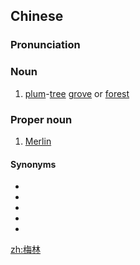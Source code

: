 ==Chinese==
{{zh-forms}}

===Pronunciation===
{{zh-pron
|m=méilín
|cat=n,propn
}}

===Noun===
{{zh-noun}}

# [[plum]]-[[tree]] [[grove]] or [[forest]]

===Proper noun===
{{zh-proper noun}}

# [[Merlin]] {{gloss|wizard in the Arthurian legend}}

====Synonyms====
* {{zh-l|密林}}
* {{zh-l|魔靈}}
* {{zh-l|默林}}
* {{zh-l|墨林}}
* {{zh-l|穆林}}

[[zh:梅林]]